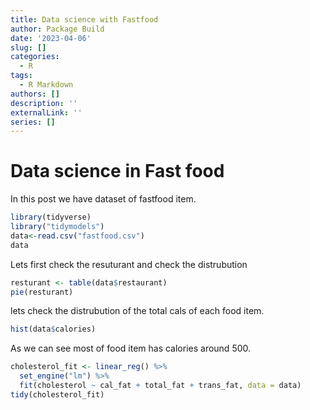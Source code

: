 ```yaml
---
title: Data science with Fastfood
author: Package Build
date: '2023-04-06'
slug: []
categories:
  - R
tags:
  - R Markdown
authors: []
description: ''
externalLink: ''
series: []
---
```


# Data science in Fast food

In this post we have dataset of fastfood item.

```r
library(tidyverse)
library("tidymodels")
data<-read.csv("fastfood.csv")
data
```

Lets first check the resuturant and check the distrubution

```r
resturant <- table(data$restaurant)
pie(resturant)
```


lets check the distrubution of the total cals of each food item.

```r
hist(data$calories)
```

As we can see most of food item has calories around 500.

```r
cholesterol_fit <- linear_reg() %>%
  set_engine("lm") %>%
  fit(cholesterol ~ cal_fat + total_fat + trans_fat, data = data)
tidy(cholesterol_fit)
```





